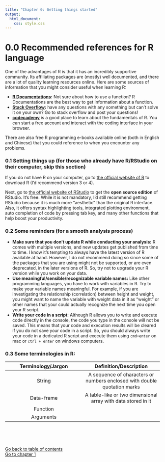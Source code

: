 ```yaml
---
title: "Chapter 0: Getting things started"
output:
  html_document:
    css: style.css
---
```


# 0.0 Recommended references for R language
One of the advantages of R is that it has an incredibly supportive community. Its affiliating packages are (mostly) well documented, and there are a lot of quality learning resources online. Here are some sources of information that you might consider useful when learning R: 
<ul>
<li><b>[R Documentations](https://www.rdocumentation.org/):</b> Not sure about how to use a function? R Documentations are the best way to get information about a function. </li> 
<li><b>[Stack Overflow](https://stackoverflow.com/):</b> have any questions with any something but can't solve it on your own? Go to stack overflow and post your questions!</li>
<li><b>[codecademy](https://codecademy.com)</b> is a good place to learn about the fundamentals of R. You can start a free account and interact with the coding interface in your browser. 
</ul>

There are also free R programming e-books available online (both in English and Chinese) that you could reference to when you encounter any problems.

### 0.1 Setting things up (for those who already have R/RStudio on their computer, skip this section)
If you do not have R on your computer, go to [the official website of R](https://www.r-project.org/) to download R (I'd recommend version 3 or 4). 

Next, go to [the official website of RStudio](https://www.rstudio.com/products/rstudio/) to get the <b>open source edition</b> of RStudio. It's free. 
While it is not mandatory, I'd still recommend getting RStudio because it is much more "aesthetic" than the original R interface. Also, it offers syntax highlighting tools, integrated plotting environment, auto completion of code by pressing tab key, and many other functions that help boost your productivity. 

### 0.2 Some reminders (for a smooth analysis process)
<ul>
<li> <b>Make sure that you don't update R while conducting your analysis:</b> R comes with multiple versions, and new updates get published from time to time. I know it's tempting to always have the latest version of R available at hand. However, I do not recommend doing so since some of the packages that you are using might not be supported, or are even deprecated, in the later versions of R. So, try not to upgrade your R version while you work on your data. </li>
<li> <b>Use meaningful/sensible/recognizable variable names:</b> Like other programming languages, you have to work with variables in R. Try to make your variable names meaningful. For example, if you are investigating the relationship (correlation) between height and weight, you might want to name the variable with weight data in it as "weight" or other names that your could actually recognize the next time you open your R script. 
<li> <b>Write your code in a script</b>: Although R allows you to write and execute code directly in the console, the code you type in the console will not be saved. This means that your code and execution results will be cleared if you do not save your code in a script. So, you should always write your code in a dedicated R script and execute them using `cmd+enter` on mac or `ctrl + enter` on windows computers. 
</ul>

### 0.3 Some terminologies in R: 

| Terminology/Jargon| Definition/Description|
|:------:|:------:|
|String| A sequence of characters or numbers enclosed with double quotation marks|
|Data-frame| A table-like or two dimensional array with data stored in it| 
|Function| |
|Arguments| |


<br><br><br>

[Go back to table of contents]() <br>
[Go to chapter 1]()

<br><br><br>


